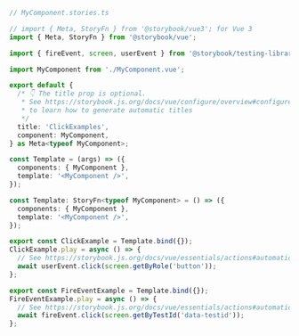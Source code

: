 ```ts
// MyComponent.stories.ts

// import { Meta, StoryFn } from '@storybook/vue3'; for Vue 3
import { Meta, StoryFn } from '@storybook/vue';

import { fireEvent, screen, userEvent } from '@storybook/testing-library';

import MyComponent from './MyComponent.vue';

export default {
  /* 👇 The title prop is optional.
   * See https://storybook.js.org/docs/vue/configure/overview#configure-story-loading
   * to learn how to generate automatic titles
   */
  title: 'ClickExamples',
  component: MyComponent,
} as Meta<typeof MyComponent>;

const Template = (args) => ({
  components: { MyComponent },
  template: '<MyComponent />',
});

const Template: StoryFn<typeof MyComponent> = () => ({
  components: { MyComponent },
  template: '<MyComponent />',
});

export const ClickExample = Template.bind({});
ClickExample.play = async () => {
  // See https://storybook.js.org/docs/vue/essentials/actions#automatically-matching-args to learn how to setup logging in the Actions panel
  await userEvent.click(screen.getByRole('button'));
};

export const FireEventExample = Template.bind({});
FireEventExample.play = async () => {
  // See https://storybook.js.org/docs/vue/essentials/actions#automatically-matching-args to learn how to setup logging in the Actions panel
  await fireEvent.click(screen.getByTestId('data-testid'));
};
```